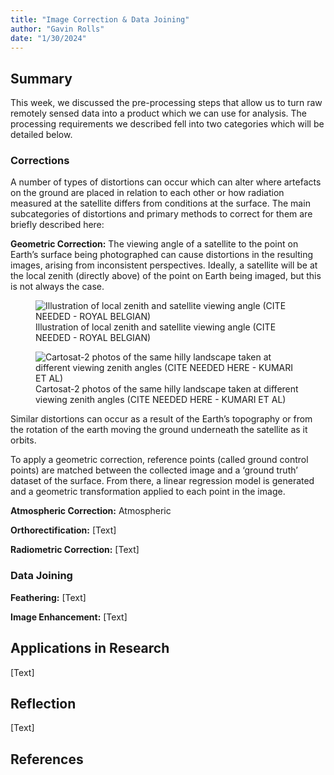 ```yaml
---
title: "Image Correction & Data Joining"
author: "Gavin Rolls"
date: "1/30/2024"
---
```


## Summary

This week, we discussed the pre-processing steps that allow us to turn raw remotely sensed data into a product which we can use for analysis. The processing requirements we described fell into two categories which will be detailed below.

### **Corrections**

A number of types of distortions can occur which can alter where artefacts on the ground are placed in relation to each other or how radiation measured at the satellite differs from conditions at the surface. The main subcategories of distortions and primary methods to correct for them are briefly described here:

**Geometric Correction:** The viewing angle of a satellite to the point on Earth's surface being photographed can cause distortions in the resulting images, arising from inconsistent perspectives. Ideally, a satellite will be at the local zenith (directly above) of the point on Earth being imaged, but this is not always the case.

![Illustration of local zenith and satellite viewing angle (CITE NEEDED - ROYAL BELGIAN)](img/Zenith.png)

![Cartosat-2 photos of the same hilly landscape taken at different viewing zenith angles (CITE NEEDED HERE - KUMARI ET AL)](img/Off-Nadir.png)

Similar distortions can occur as a result of the Earth's topography or from the rotation of the earth moving the ground underneath the satellite as it orbits.

To apply a geometric correction, reference points (called ground control points) are matched between the collected image and a 'ground truth' dataset of the surface. From there, a linear regression model is generated and a geometric transformation applied to each point in the image.

**Atmospheric Correction:** Atmospheric

**Orthorectification:** \[Text\]

**Radiometric Correction:** \[Text\]

### **Data Joining**

**Feathering:** \[Text\]

**Image Enhancement:** \[Text\]

## Applications in Research

\[Text\]

## Reflection

\[Text\]

## **References**
